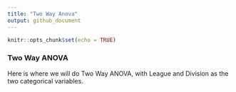 ```yaml
---
title: "Two Way Anova"
output: github_document
---
```


```r
knitr::opts_chunk$set(echo = TRUE)
```

### Two Way ANOVA
Here is where we will do Two Way ANOVA, with League and Division as the two categorical variables.